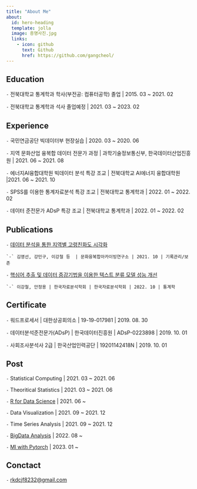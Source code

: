 ```yaml
---
title: "About Me"
about:
  id: hero-heading
  template: jolla
  image: 증명사진.jpg
  links:
    - icon: github
      text: Github
      href: https://github.com/gangcheol/
---
```


###

:::{#hero-heading}

## Education

`-` 전북대학교 통계학과 학사(부전공: 컴퓨터공학) 졸업 | 2015. 03 ~ 2021. 02

`-` 전북대학교 통계학과 석사 졸업예정 | 2021. 03 ~ 2023. 02

## Experience

`-` 국민연금공단 빅데이터부 현장실습 | 2020. 03 ~ 2020. 06
 
`-` 지역 문화산업 융복합 데이터 전문가 과정 | 과학기술정보통신부, 한국데이터산업진흥원  | 2021. 06 ~ 2021. 08 

`-` 에너지AI융합대학원 빅데이터 분석 특강 조교 | 전북대학교 AI에너지 융합대학원 |2021. 06 ~ 2021. 10

`-` SPSS를 이용한 통계자료분석 특강 조교 | 전북대학교 통계학과 | 2022. 01 ~ 2022. 02

`-` 데이터 준전문가 ADsP 특강 조교 | 전북대학교 통계학과 | 2022. 01 ~ 2022. 02


## Publications

`-` [데이터 분석을 통한 지역별 고령친화도 시각화](https://www.kci.go.kr/kciportal/ci/sereArticleSearch/ciSereArtiView.kci?sereArticleSearchBean.artiId=ART002773972)

    `-` 김영선, 강민구, 이강철 등  | 문화융복합아카이빙연구소 | 2021. 10 | 기록관리/보존 

`-` [핵심어 추출 및 데이터 증강기법을 이용한 텍스트 분류 모델 성능 개선](https://www.kci.go.kr/kciportal/ci/sereArticleSearch/ciSereArtiView.kci?sereArticleSearchBean.artiId=ART002890029)
    
    `-` 이강철, 안정용 | 한국자료분석학회 | 한국자료분석학회 | 2022. 10 | 통계학
    

## Certificate

`-` 워드프로세서 | 대한상공회의소 | 19-19-017981 | 2019. 08. 30

`-` 데이터분석준전문가(ADsP) | 한국데이터진흥원 | ADsP-0223898 | 2019. 10. 01

`-` 사회조사분석사 2급 | 한국산업인력공단 | 19201142418N | 2019. 10. 01
    

## Post

`-` Statistical Computing | 2021. 03 ~ 2021. 06

`-` Theoritical Statistics | 2021. 03 ~ 2021. 06

`-` [R for Data Science](https://gangcheol.github.io/mysite/post/R%20for%20the%20Data%20Scienece/%EB%8D%B0%EC%9D%B4%ED%84%B0%20%EC%A0%84%EC%B2%98%EB%A6%AC/%EA%B2%B0%EC%B8%A1%EC%B9%98(1205).html) | 2021. 06 ~ 

`-` Data Visualization | 2021. 09 ~ 2021. 12

`-` Time Series Analysis | 2021. 09 ~ 2021. 12

`-` [BigData Analysis](https://gangcheol.github.io/mysite/post/Bigdata%20Analysis/2022-03-08-(1%EC%A3%BC%EC%B0%A8).html) | 2022. 08 ~

`-` [Ml with Pytorch](https://gangcheol.github.io/mysite/post/Ml%20with%20pytorch/2022-01-27-Intro.html) | 2023. 01 ~


## Conctact

`-` <rkdcjf8232@gmail.com>

:::

### 